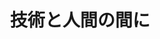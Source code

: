 ﻿---
title: "技術と人間の間に"
category: "工学院"
vol: "44"
interviewee: "梅室 博行 "
url: ""
tags: []
pdf: "44-4.pdf"
career: ""
preface: "人と技術。発展し続ける技術と我々人間がいかにうまくつきあっていくか。梅室ではこれをキーワードに日夜研究を進めている。"
---

